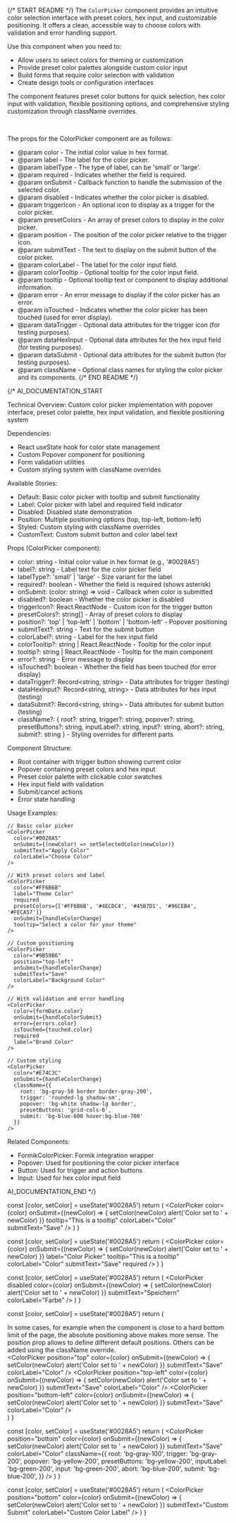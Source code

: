 
{/* START README */}
The `ColorPicker` component provides an intuitive color selection interface with preset colors, hex input, and customizable positioning. It offers a clean, accessible way to choose colors with validation and error handling support.

Use this component when you need to:

- Allow users to select colors for theming or customization
- Provide preset color palettes alongside custom color input
- Build forms that require color selection with validation
- Create design tools or configuration interfaces

The component features preset color buttons for quick selection, hex color input with validation, flexible positioning options, and comprehensive styling customization through className overrides.

<br />

The props for the ColorPicker component are as follows:

- @param color - The initial color value in hex format.
- @param label - The label for the color picker.
- @param labelType - The type of label, can be 'small' or 'large'.
- @param required - Indicates whether the field is required.
- @param onSubmit - Callback function to handle the submission of the selected color.
- @param disabled - Indicates whether the color picker is disabled.
- @param triggerIcon - An optional icon to display as a trigger for the color picker.
- @param presetColors - An array of preset colors to display in the color picker.
- @param position - The position of the color picker relative to the trigger icon.
- @param submitText - The text to display on the submit button of the color picker.
- @param colorLabel - The label for the color input field.
- @param colorTooltip - Optional tooltip for the color input field.
- @param tooltip - Optional tooltip text or component to display additional information.
- @param error - An error message to display if the color picker has an error.
- @param isTouched - Indicates whether the color picker has been touched (used for error display).
- @param dataTrigger - Optional data attributes for the trigger icon (for testing purposes).
- @param dataHexInput - Optional data attributes for the hex input field (for testing purposes).
- @param dataSubmit - Optional data attributes for the submit button (for testing purposes).
- @param className - Optional class names for styling the color picker and its components.
  {/* END README */}

{/*
AI_DOCUMENTATION_START

Technical Overview: Custom color picker implementation with popover interface, preset color palette, hex input validation, and flexible positioning system

Dependencies:

- React useState hook for color state management
- Custom Popover component for positioning
- Form validation utilities
- Custom styling system with className overrides

Available Stories:

- Default: Basic color picker with tooltip and submit functionality
- Label: Color picker with label and required field indicator
- Disabled: Disabled state demonstration
- Position: Multiple positioning options (top, top-left, bottom-left)
- Styled: Custom styling with className overrides
- CustomText: Custom submit button and color label text

Props (ColorPicker component):

- color: string - Initial color value in hex format (e.g., '#0028A5')
- label?: string - Label text for the color picker field
- labelType?: 'small' | 'large' - Size variant for the label
- required?: boolean - Whether the field is required (shows asterisk)
- onSubmit: (color: string) => void - Callback when color is submitted
- disabled?: boolean - Whether the color picker is disabled
- triggerIcon?: React.ReactNode - Custom icon for the trigger button
- presetColors?: string[] - Array of preset colors to display
- position?: 'top' | 'top-left' | 'bottom' | 'bottom-left' - Popover positioning
- submitText?: string - Text for the submit button
- colorLabel?: string - Label for the hex input field
- colorTooltip?: string | React.ReactNode - Tooltip for the color input
- tooltip?: string | React.ReactNode - Tooltip for the main component
- error?: string - Error message to display
- isTouched?: boolean - Whether the field has been touched (for error display)
- dataTrigger?: Record<string, string> - Data attributes for trigger (testing)
- dataHexInput?: Record<string, string> - Data attributes for hex input (testing)
- dataSubmit?: Record<string, string> - Data attributes for submit button (testing)
- className?: {
  root?: string,
  trigger?: string,
  popover?: string,
  presetButtons?: string,
  inputLabel?: string,
  input?: string,
  abort?: string,
  submit?: string
  } - Styling overrides for different parts

Component Structure:

- Root container with trigger button showing current color
- Popover containing preset colors and hex input
- Preset color palette with clickable color swatches
- Hex input field with validation
- Submit/cancel actions
- Error state handling

Usage Examples:

```tsx
// Basic color picker
<ColorPicker
  color="#0028A5"
  onSubmit={(newColor) => setSelectedColor(newColor)}
  submitText="Apply Color"
  colorLabel="Choose Color"
/>

// With preset colors and label
<ColorPicker
  color="#FF6B6B"
  label="Theme Color"
  required
  presetColors={['#FF6B6B', '#4ECDC4', '#45B7D1', '#96CEB4', '#FECA57']}
  onSubmit={handleColorChange}
  tooltip="Select a color for your theme"
/>

// Custom positioning
<ColorPicker
  color="#9B59B6"
  position="top-left"
  onSubmit={handleColorChange}
  submitText="Save"
  colorLabel="Background Color"
/>

// With validation and error handling
<ColorPicker
  color={formData.color}
  onSubmit={handleColorSubmit}
  error={errors.color}
  isTouched={touched.color}
  required
  label="Brand Color"
/>

// Custom styling
<ColorPicker
  color="#E74C3C"
  onSubmit={handleColorChange}
  className={{
    root: 'bg-gray-50 border border-gray-200',
    trigger: 'rounded-lg shadow-sm',
    popover: 'bg-white shadow-lg border',
    presetButtons: 'grid-cols-6',
    submit: 'bg-blue-600 hover:bg-blue-700'
  }}
/>
```

Related Components:

- FormikColorPicker: Formik integration wrapper
- Popover: Used for positioning the color picker interface
- Button: Used for trigger and action buttons
- Input: Used for hex color input field

AI_DOCUMENTATION_END
*/}

  const [color, setColor] = useState('#0028A5')
  return (
    <ColorPicker
      color={color}
      onSubmit={(newColor) => {
        setColor(newColor)
        alert('Color set to ' + newColor)
      }}
      tooltip="This is a tooltip"
      colorLabel="Color"
      submitText="Save"
    />
  )
}

  const [color, setColor] = useState('#0028A5')
  return (
    <ColorPicker
      color={color}
      onSubmit={(newColor) => {
        setColor(newColor)
        alert('Color set to ' + newColor)
      }}
      label="Color Picker"
      tooltip="This is a tooltip"
      colorLabel="Color"
      submitText="Save"
      required
    />
  )
}

  const [color, setColor] = useState('#0028A5')
  return (
    <ColorPicker
      disabled
      color={color}
      onSubmit={(newColor) => {
        setColor(newColor)
        alert('Color set to ' + newColor)
      }}
      submitText="Speichern"
      colorLabel="Farbe"
    />
  )
}

  const [color, setColor] = useState('#0028A5')
  return (
    <div>
      <div className="mb-60">
        In some cases, for example when the component is close to a hard bottom
        limit of the page, the absolute positioning above makes more sense. The
        position prop allows to define different default positions. Others can
        be added using the className override.
      </div>
      <div className="flex flex-col gap-4">
        <ColorPicker
          position="top"
          color={color}
          onSubmit={(newColor) => {
            setColor(newColor)
            alert('Color set to ' + newColor)
          }}
          submitText="Save"
          colorLabel="Color"
        />
        <ColorPicker
          position="top-left"
          color={color}
          onSubmit={(newColor) => {
            setColor(newColor)
            alert('Color set to ' + newColor)
          }}
          submitText="Save"
          colorLabel="Color"
        />
        <ColorPicker
          position="bottom-left"
          color={color}
          onSubmit={(newColor) => {
            setColor(newColor)
            alert('Color set to ' + newColor)
          }}
          submitText="Save"
          colorLabel="Color"
        />
      </div>
    </div>
  )
}

  const [color, setColor] = useState('#0028A5')
  return (
    <ColorPicker
      position="bottom"
      color={color}
      onSubmit={(newColor) => {
        setColor(newColor)
        alert('Color set to ' + newColor)
      }}
      submitText="Save"
      colorLabel="Color"
      className={{
        root: 'bg-gray-100',
        trigger: 'bg-gray-200',
        popover: 'bg-yellow-200',
        presetButtons: 'bg-yellow-200',
        inputLabel: 'bg-green-200',
        input: 'bg-green-200',
        abort: 'bg-blue-200',
        submit: 'bg-blue-200',
      }}
    />
  )
}

  const [color, setColor] = useState('#0028A5')
  return (
    <ColorPicker
      position="bottom"
      color={color}
      onSubmit={(newColor) => {
        setColor(newColor)
        alert('Color set to ' + newColor)
      }}
      submitText="Custom Submit"
      colorLabel="Custom Color Label"
    />
  )
}
